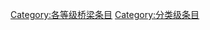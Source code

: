 {{catmore1|[[Wikipedia:桥梁专题|Wikipedia:桥梁专题]]}}
{{Articles by Quality| topic=桥梁|project=桥梁|format=TOC}}
{{Wikipedia category}}
{{emptycat}}

[[Category:各等级桥梁条目|Category:各等级桥梁条目]]
[[Category:分类级条目|Category:分类级条目]]